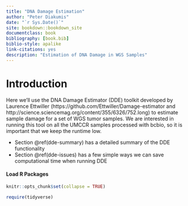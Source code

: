 ```yaml
--- 
title: "DNA Damage Estimation"
author: "Peter Diakumis"
date: "`r Sys.Date()`"
site: bookdown::bookdown_site
documentclass: book
bibliography: [book.bib]
biblio-style: apalike
link-citations: yes
description: "Estimation of DNA Damage in WGS Samples"
---
```


# Introduction {-}

Here we'll use the DNA Damage Estimator (DDE) toolkit
developed by Laurence Ettwiller (https://github.com/Ettwiller/Damage-estimator and
http://science.sciencemag.org/content/355/6326/752.long) to
estimate sample damage for a set of WGS tumor samples.
We are interested in running this tool on all the UMCCR samples processed with
bcbio, so it is important that we keep the runtime low.

* Section \@ref(dde-summary) has a detailed summary of the DDE functionality
* Section \@ref(dde-issues) has a few simple ways we can save computational
  time when running DDE

#### Load R Packages {-}

```r
knitr::opts_chunk$set(collapse = TRUE)
```

```r
require(tidyverse)
```


